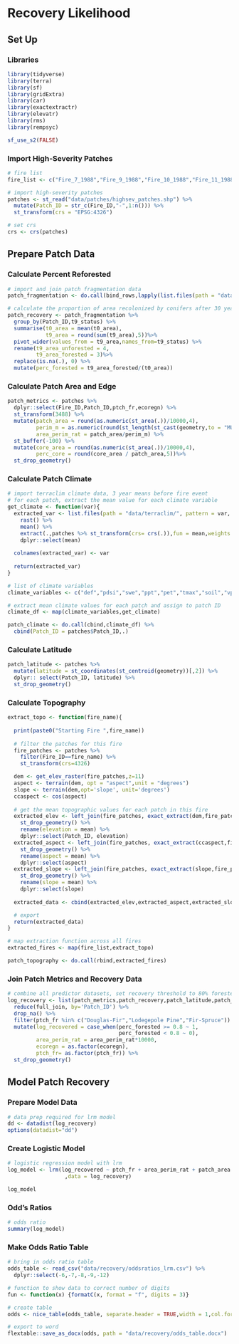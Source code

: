 
# Recovery Likelihood

## Set Up

### Libraries
```r
library(tidyverse)
library(terra)
library(sf)
library(gridExtra)
library(car)
library(exactextractr)
library(elevatr)
library(rms)
library(rempsyc)

sf_use_s2(FALSE)
```

### Import High-Severity Patches

```r
# fire list
fire_list <- c("Fire_7_1988","Fire_9_1988","Fire_10_1988","Fire_11_1988","Fire_12_1988","Fire_13_1988","Fire_14_1988","Fire_15_1988","Fire_16_1988","Fire_18_1988","Fire_19_1988","Fire_20_1988","Fire_22_1988","Fire_23_1988","Fire_25_1988","Fire_26_1988","Fire_28_1988","Fire_29_1988","Fire_31_1988","Fire_32_1989","Fire_33_1989","Fire_35_1989","Fire_38_1989","Fire_41_1989","Fire_42_1989","Fire_48_1990","Fire_49_1991","Fire_50_1991","Fire_51_1991","Fire_54_1991","Fire_1_1988","Fire_2_1988","Fire_3_1988","Fire_4_1988")

# import high-severity patches
patches <- st_read("data/patches/highsev_patches.shp") %>%
  mutate(Patch_ID = str_c(Fire_ID,"-",1:n())) %>%
  st_transform(crs = "EPSG:4326")

# set crs
crs <- crs(patches)
```

## Prepare Patch Data

### Calculate Percent Reforested

```r
# import and join patch fragmentation data
patch_fragmentation <- do.call(bind_rows,lapply(list.files(path = "data/patch_fate/t0t9", pattern = "t0t9", all.files=TRUE, full.names=TRUE),read_csv))

# calculate the proportion of area recolonized by conifers after 30 years
patch_recovery <- patch_fragmentation %>%
  group_by(Patch_ID,t9_status) %>%
  summarise(t0_area = mean(t0_area),
            t9_area = round(sum(t9_area),5))%>%
  pivot_wider(values_from = t9_area,names_from=t9_status) %>%
  rename(t9_area_unforested = 4,
         t9_area_forested = 3)%>%
  replace(is.na(.), 0) %>%
  mutate(perc_forested = t9_area_forested/(t0_area))
```

### Calculate Patch Area and Edge

```r
patch_metrics <- patches %>%
  dplyr::select(Fire_ID,Patch_ID,ptch_fr,ecoregn) %>%
  st_transform(3488) %>%
  mutate(patch_area = round(as.numeric(st_area(.))/10000,4),
         perim_m = as.numeric(round(st_length(st_cast(geometry,to = "MULTILINESTRING")),4)),
         area_perim_rat = patch_area/perim_m) %>%
  st_buffer(-100) %>%
  mutate(core_area = round(as.numeric(st_area(.))/10000,4),
         perc_core = round(core_area / patch_area,5))%>%
  st_drop_geometry()
```

### Calculate Patch Climate

```r
# import terraclim climate data, 3 year means before fire event
# for each patch, extract the mean value for each climate variable
get_climate <- function(var){
  extracted_var <- list.files(path = "data/terraclim/", pattern = var, all.files=TRUE, full.names=TRUE) %>%
    rast() %>%
    mean() %>% 
    extract(.,patches %>% st_transform(crs= crs(.)),fun = mean,weights = TRUE, exact = TRUE) %>%
    dplyr::select(mean)
  
  colnames(extracted_var) <- var
  
  return(extracted_var)
}

# list of climate variables
climate_variables <- c("def","pdsi","swe","ppt","pet","tmax","soil","vpd")

# extract mean climate values for each patch and assign to patch ID
climate_df <- map(climate_variables,get_climate)

patch_climate <- do.call(cbind,climate_df) %>% 
  cbind(Patch_ID = patches$Patch_ID,.)
```

### Calculate Latitude

```r
patch_latitude <- patches %>% 
  mutate(latitude = st_coordinates(st_centroid(geometry))[,2]) %>% 
  dplyr:: select(Patch_ID, latitude) %>% 
  st_drop_geometry()
```

### Calculate Topography

```r
extract_topo <- function(fire_name){
  
  print(paste0("Starting Fire ",fire_name))
  
  # filter the patches for this fire
  fire_patches <- patches %>% 
    filter(Fire_ID==fire_name) %>% 
    st_transform(crs=4326)

  dem <- get_elev_raster(fire_patches,z=11)
  aspect <- terrain(dem, opt = "aspect",unit = "degrees")
  slope <- terrain(dem,opt='slope', unit='degrees')
  ccaspect <- cos(aspect)
  
  # get the mean topographic values for each patch in this fire
  extracted_elev <- left_join(fire_patches, exact_extract(dem,fire_patches, append_cols = TRUE, max_cells_in_memory = 3e+08, fun = "mean")) %>% 
    st_drop_geometry() %>% 
    rename(elevation = mean) %>% 
    dplyr::select(Patch_ID, elevation)
  extracted_aspect <- left_join(fire_patches, exact_extract(ccaspect,fire_patches, append_cols = TRUE, max_cells_in_memory = 3e+08, fun = "mean")) %>% 
    st_drop_geometry() %>% 
    rename(aspect = mean) %>% 
    dplyr::select(aspect)
  extracted_slope <- left_join(fire_patches, exact_extract(slope,fire_patches, append_cols = TRUE, max_cells_in_memory = 3e+08, fun = "mean")) %>% 
    st_drop_geometry() %>% 
    rename(slope = mean) %>% 
    dplyr::select(slope)
  
  extracted_data <- cbind(extracted_elev,extracted_aspect,extracted_slope)

  # export
  return(extracted_data)
}
```

```r
# map extraction function across all fires
extracted_fires <- map(fire_list,extract_topo)

patch_topography <- do.call(rbind,extracted_fires) 
```

### Join Patch Metrics and Recovery Data

```r
# combine all predictor datasets, set recovery threshold to 80% forested
log_recovery <- list(patch_metrics,patch_recovery,patch_latitude,patch_climate,patch_topography) %>% 
  reduce(full_join, by='Patch_ID') %>% 
  drop_na() %>% 
  filter(ptch_fr %in% c("Douglas-Fir","Lodegepole Pine","Fir-Spruce")) %>% 
  mutate(log_recovered = case_when(perc_forested >= 0.8 ~ 1,
                                   perc_forested < 0.8 ~ 0),
         area_perim_rat = area_perim_rat*10000,
         ecoregn = as.factor(ecoregn),
         ptch_fr= as.factor(ptch_fr)) %>% 
  st_drop_geometry()
```

## Model Patch Recovery

### Prepare Model Data

```r
# data prep required for lrm model
dd <- datadist(log_recovery)
options(datadist="dd")
```

### Create Logistic Model

```r
# logistic regression model with lrm
log_model <- lrm(log_recovered ~ ptch_fr + area_perim_rat + patch_area + elevation + slope + aspect + def + swe
                  ,data = log_recovery)
```

```r
log_model
```
### Odd's Ratios

```r
# odds ratio
summary(log_model)
```

### Make Odds Ratio Table

```r
# bring in odds ratio table
odds_table <- read_csv("data/recovery/oddsratios_lrm.csv") %>%
  dplyr::select(-6,-7,-8,-9,-12)

# function to show data to correct number of digits
fun <- function(x) {formatC(x, format = "f", digits = 3)}

# create table 
odds <- nice_table(odds_table, separate.header = TRUE,width = 1,col.format.custom = c(4,6),format.custom = "fun")

# export to word 
flextable::save_as_docx(odds, path = "data/recovery/odds_table.docx")
```
